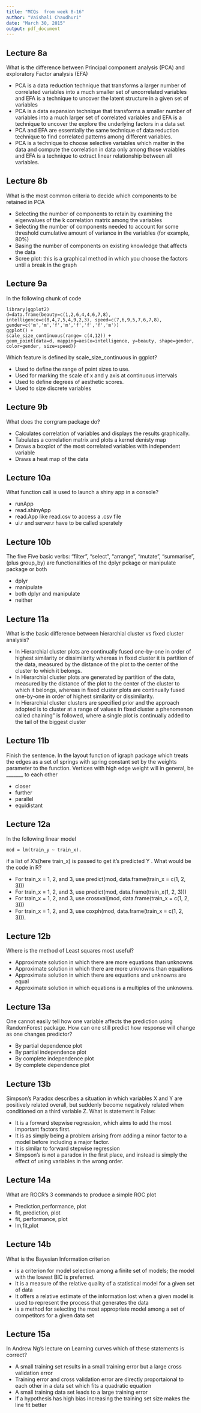 ```yaml
---
title: "MCQs  from week 8-16"
author: "Vaishali Chaudhuri"
date: "March 30, 2015"
output: pdf_document
---
```


## Lecture 8a 

What is the difference between Principal component analysis (PCA) and exploratory Factor analysis (EFA)

* PCA is a data reduction technique that transforms a larger
number of correlated variables into a much smaller set of uncorrelated variables  and EFA is a technique to uncover the latent structure in a given set of variables
* PCA is a data expansion technique that transforms a smaller
number of  variables into a much larger set of correlated variables  and EFA is a technique to uncover the explore the underlying factors in a data set
* PCA and EFA are essentially the same technique of data reduction technique to find correlated patterns among different variables.
* PCA is a  technique to choose selective variables which matter in the data and compute the correlation in data only among those vraiables and EFA is a technique to extract linear relationship between all variables.

## Lecture 8b

What is the most common criteria to decide which components to be retained in PCA

* Selecting the number of components to retain by examining the eigenvalues of the k  correlation matrix among the variables 
* Selecting the number of components needed to account for some threshold cumulative amount of variance in the variables (for example, 80%) 
* Basing the number of components on existing knowledge that affects the data
* Scree plot: this is a graphical method in which you choose the factors until a break in the graph

## Lecture 9a

In the following chunk of code
```
library(ggplot2)
d=data.frame(beauty=c(1,2,6,4,4,6,7,8), intelligence=c(8,4,7,5,4,9,2,3), speed=c(7,6,9,5,7,6,7,8), gender=c('m','m','f','m','f','f','f','m'))
ggplot() + 
scale_size_continuous(range= c(4,12)) +
geom_point(data=d, mapping=aes(x=intelligence, y=beauty, shape=gender, color=gender, size=speed)) 
```
Which feature is defined by scale_size_continuous in ggplot?

* Used to define the range of point sizes to use.
* Used for marking the scale of x and y axis at continuous intervals
* Used to define degrees of aesthetic scores.
* Used to size discrete variables

## Lecture 9b

What does the corrgram package do?

* Calculates correlation of variables and displays the results graphically.
* Tabulates  a correlation matrix and plots a kernel denisty map
* Draws a boxplot of the  most correlated variables with independent variable
* Draws a heat map of the data

## Lecture 10a

What function call is used to launch a shiny app in a console?

* runApp
* read.shinyApp
* read.App like read.csv to access a .csv file
* ui.r and server.r have to be called sperately

## Lecture 10b

The five Five basic verbs: "filter", "select", "arrange", "mutate", "summarise",(plus group_by) are functionalities of the dplyr pckage or manipulate package or both

* dplyr
* manipulate
* both dplyr and manipulate
* neither

## Lecture 11a

What is the basic difference between hierarchial cluster vs fixed cluster analysis?

* In Hierarchial cluster plots are continually fused one-by-one in order of highest similarity or dissimilarity whereas in fixed cluster it is partition of the data, measured by the distance of the plot to the center of the cluster to which it belongs.
* In Hierarchial cluster plots are generated by partition of the data, measured by the distance of the plot to the center of the cluster to which it belongs, whereas in fixed cluster plots are continually fused one-by-one in order of highest similarity or dissimilarity.
* In Hierarchial cluster clusters are specified prior and the approach adopted is to cluster at a range of values in fixed cluster a phenomenon called chaining" is followed, where a single plot is continually added to the tail of the biggest cluster

## Lecture 11b

Finish the sentence.
In the layout function of igraph package which  treats the edges as a set of springs with spring constant set by the weights parameter to the function. Vertices with high edge weight will in general, be _______ to each other

* closer
* further  
* parallel
* equidistant

## Lecture 12a

In the following linear model
```
mod = lm(train_y ~ train_x).
```
if a list of X's(here train_x) is passed to get it's predicted Y . What would be the code in R?

* For train_x = 1, 2, and 3, use predict(mod, data.frame(train_x = c(1, 2, 3)))
* For train_x = 1, 2, and 3, use predict(mod, data.frame(train_x(1, 2, 3)))
* For train_x = 1, 2, and 3, use crossval(mod, data.frame(train_x = c(1, 2, 3)))
* For train_x = 1, 2, and 3, use coxph(mod, data.frame(train_x = c(1, 2, 3))).

## Lecture 12b

Where is the method of Least squares most useful?

* Approximate solution  in which there are more equations than unknowns
* Approximate solution  in which there are more unknowns  than equations
* Approximate solution  in which there are  equations and unknowns are equal
* Approximate solution  in which   equations is a multiples of the unknowns.

## Lecture 13a

One cannot easily tell how one variable affects the prediction using RandomForest package. How can one still predict how response will change as one changes predictor?

* By partial dependence plot 
* By partial independence plot
* By complete independence plot
* By complete dependence plot

## Lecture 13b

Simpson’s Paradox describes a situation in which variables X and Y are positively related overall, but suddenly become negatively related when conditioned on a third variable Z. What is statement is False:

* It is a forward stepwise regression, which aims to add the most important factors first.
* It is as simply being a problem arising from adding a minor factor to a model before including a major factor.
* It is similar to forward stepwise regression
* Simpson’s is not a paradox in the first place, and instead is simply the effect of using variables in the wrong order.

## Lecture 14a

What are ROCR's 3 commands to produce a simple ROC plot

* Prediction,performance, plot
* fit, prediction, plot
* fit, performance, plot
* lm,fit,plot

## Lecture 14b

What is the Bayesian Information criterion

* is a criterion for model selection among a finite set of models; the model with the lowest BIC is preferred.
* It is  a measure of the relative quality of a statistical model for a given set of data
* It offers a relative estimate of the information lost when a given model is used to represent the process that generates the data
* is a method for selecting the most appropriate model among a set of competitors for a given data set

## Lecture 15a

In Andrew Ng's lecture on Learning curves which of these statements is correct?

* A small training set results in a small training error but a large cross validation error
* Training error and cross validation error are directly proportaional to each other in a data set which fits a quadratic equation
* A small training data set leads to a large training error
* If a hypothesis has high bias increasing the training set size makes the line fit better

